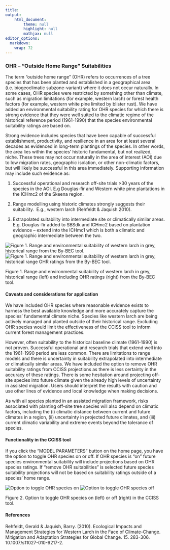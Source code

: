 ```yaml
---
title: 
output: 
    html_document:
        theme: null
        highlight: null
        mathjax: null
editor_options: 
  markdown: 
    wrap: 72
---
```


### OHR – “Outside Home Range” Suitabilities

The term “outside home range” (OHR) refers to occurrences of a tree species that has been planted and established in a geographical area (i.e. biogeoclimatic subzone-variant) where it does not occur naturally. In some cases, OHR species
were restricted by something other than climate, such as migration
limitations (for example, western larch) or forest health factors (for
example, western white pine limited by blister rust). We have added an
environmental suitability rating for OHR species for which there is
strong evidence that they were well suited to the climatic regime of the
historical reference period (1961-1990) that the species environmental
suitability ratings are based on.

Strong evidence includes species that have been capable of successful
establishment, productivity, and resilience in an area for at least
several decades as evidenced in long-term plantings of the
species. In other words, the area lies within the species’ historic
fundamental, but not realized, niche. These trees may not occur
naturally in the area of interest (AOI) due to low migration rates, geographic isolation,
or other non-climatic factors, but will likely be successful in this
area immediately. Supporting information may include such evidence as:

1.  Successful operational and research off-site trials \>30 years of
    the species in the AOI. E.g Douglas-fir and Western white pine
    plantations in the ICHmc2 of the Skeena region.

2.  Range modelling using historic climates strongly suggests their
    suitability.  E.g., western larch (Rehfeldt &
    Jaquish 2010).

3.  Extrapolated suitability into intermediate site or climatically
    similar areas. E.g. Douglas-fir added to SBSdk and ICHmc2 based on
    plantation evidence – extend into the ICHmc1 which is both a
    climatic and geographic intermediate between the two.

<img src="Figure_Lw_Historic_Range.png" alt="Figure 1. Range and environmental suitability of western larch in grey, historical range from the By-BEC tool.  "/>
<img src="Figure_Lw_OHR.png" alt="Figure 1. Range and environmental suitability of western larch in grey, historical range OHR ratings from the By-BEC tool.  "/>

Figure 1. Range and environmental suitability of western larch in grey,
historical range (left) and including OHR ratings (right) from the
By-BEC tool.

#### Caveats and considerations for application

We have included OHR species where reasonable evidence exists to harness
the best available knowledge and more accurately capture the species’
fundamental climate niche. Species like western larch are being actively
managed and planted outside of their historical range. Excluding OHR
species would limit the effectiveness of the CCISS tool to inform
current forest management practices.

However, often suitability to the historical baseline climate
(1961-1990) is not proven. Successful operational and research trials
that extend well into the 1961-1990 period are less common. There are
limitations to range models 
and there is uncertainty in suitability extrapolated into intermediate
or climatically similar areas. We have included the option to remove OHR
suitability ratings from CCISS projections as there is less certainty in
the accuracy of these ratings. There is some hesitation around
projecting off-site species into future climate given the already high
levels of uncertainty in assisted migration. Users should interpret the
results with caution and use other lines of evidence and local knowledge
when making decisions.

As with all species planted in an assisted migration framework, risks
associated with planting off-site tree species will also depend on
climatic factors, including the (i) climatic distance between current
and future climates in a region, (ii) uncertainty in projected future
climates, and (iii) current climatic variability and extreme events
beyond the tolerance of species.

#### Functionality in the CCISS tool

If you click the “MODEL PARAMETERS” button on the home page, you have
the option to toggle OHR species on or off. If OHR species is “on”
future species environmental suitability will include projections based
on OHR species ratings. If “remove OHR suitabilities” is selected future
species suitability projections will not be based on suitability ratings
outside of a species’ home range.

<img src="Figure_OHR_toggle_on.png" alt="Option to toggle OHR species on"/>
<img src="Figure_OHR_toggle_off.png" alt="Option to toggle OHR species off"/>

Figure 2. Option to toggle OHR species on (left) or off (right) in the
CCISS tool.

#### References

Rehfeldt, Gerald & Jaquish, Barry. (2010). Ecological Impacts and
Management Strategies for Western Larch in the Face of Climate-Change.
Mitigation and Adaptation Strategies for Global Change. 15. 283-306.
10.1007/s11027-010-9217-2.
